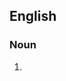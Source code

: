 ==English==

===Noun===
{{en-noun|sg=[[mare]]'s-[[nest]]}}

# {{alternative spelling of|[[mare's nest]]}}